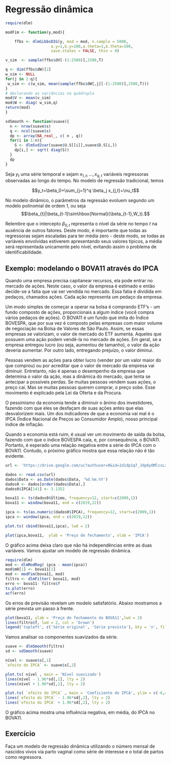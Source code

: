 # Regressão dinâmica


```r
require(dlm)

modFim <- function(y,mod){

    ffbs <- dlmGibbsDIG(y, mod = mod, n.sample = 5000,
                    a.y=1,b.y=100,a.theta=1,b.theta=100,
                    save.states = FALSE, thin = 0)

v_sim  <- sample(ffbs$dV[-(1:2500)],2500,T)

q <- dim(ffbs$dW)[2]
w_sim <- NULL
for(j in 1:q){
 w_sim <- c(w_sim, mean(sample(ffbs$dW[,j][-(1:2500)],2500,T)))
}
# declarando as variâncias na quádrupla
mod$V <- mean(v_sim)
mod$W <- diag( w_sim,q)
return(mod)
}

sdSmooth <- function(suave){
  n <- nrow(suave$s)
  q <- ncol(suave$s)
  dp <- array(NA_real_, c( n , q))
  for(i in 1:n){
    S <- dlmSvd2var(suave$U.S[[i]],suave$D.S[i,])
    dp[i,] <- sqrt( diag(S))
  }
  dp
}
```



Seja $y_t$ uma série temporal e sejam $x_{1,t},\ldots,x_{q,t}$ variáveis regressoras observadas ao longo do tempo. No modelo de regressão tradicional, temos 

$$y_t=\beta_0+\sum_{j=1}^q \beta_j x_{j,t}+\nu_t$$

No modelo dinâmico, o parâmetros da regressão evoluem  segundo um modelo polinomial de ordem 1, ou seja 
$$\beta_{t}|\beta_{t-1}\sim\hbox{Normal}(\beta_{t-1},W_t).$$

Relembre que o intercepto $\beta_{0,t}$ representa o nível da série no tempo $t$ na ausência de outros fatores. Deste modo, é importante que todas as regressoras sejam escaladas para ter média zero - deste modo, se todas as variáveis envolvidas estiverem apresentando seus valores típicos, a média será representada unicamente pelo nível, evitando assim o problema de identificabilidade.

## Exemplo: modelando o BOVA11 através do IPCA

Quando uma empresa precisa capitanear recursos, ela pode entrar no mercado de ações. Neste caso, o valor da empresa é estimado e então decide-se a fatia que vai ser vendida no mercado. Essa fatia é dividida em pedaços, chamados ações. Cada ação representa um pedaço da empresa.

Um modo simples de começar a operar na bolsa é comprando ETF's - um fundo composto de ações, proporcionais a algum índice (você compra vários pedaços de ações). O BOVA11 é um fundo que imita do Índice BOVESPA, que por sua vez é composto pelas empresas com maior volume de negociação na Bolsa de Valores de São Paulo. Assim, se essas empresas se valorizam, o valor de mercado do ETF aumenta.
Aqueles que possuem uma ação podem vendê-la no mercado de ações. Em geral, se a empresa entregou lucro (ou seja, aumentou de tamanho), o valor da ação deveria aumentar. Por outro lado, entregando prejuízo, o valor diminui. 

Pessoas vendem as ações para obter lucro (vender por um valor maior do que comprou) ou por acreditar que o valor de mercado da empresa vai diminuir. Entretanto, não é apenas o desempenho da empresa que determina o valor da ação, mas a dinâmica do mercado, que tenta se antecipar a possíveis perdas. Se muitas pessoas vendem suas ações, o preço cai. Mas se muitas pessoas querem comprar, o preço sobe. Esse movimento é explicado pela Lei da Oferta e da Procura.
		
O pessimismo da economia tende a diminuir o ânimo dos investidores, fazendo com que eles se desfaçam de suas ações antes que elas desvalorizem mais.
Um dos indicadores de que a economia vai mal é o IPCA (Índice Nacional de Preços ao Consumidor Amplo), nosso principal índice de inflação.
		
Quando a economia está ruim, é usual ver um movimento de saída da bolsa, fazendo com que o índice BOVESPA caia, e, por consequência, o BOVA11. Portanto, é esperado uma relação negativa entre a série do IPCA com o BOVA11. Contudo, o próximo gráfico mostra que essa relação não é tão evidente.


```r
url <- 'https://drive.google.com/uc?authuser=0&id=1d1dp1q7_Jdp8yOMlcsLxdZZcCMmwjZ04&export=download'

dados <- read.csv(url)
dados$Data <- as.Date(dados$Data, '%d.%m.%Y') 
dados0 <- dados[order(dados$Data),]
dados0$IPCA[141] <- 3.1352

bova11 <- ts(dados0$Último, frequency=12, start=c(2009,1))
bova11 <- window(bova11, end = c(2019,12))

ipca <- ts(as.numeric(dados0$IPCA), frequency=12, start=c(2009,1))
ipca <- window(ipca, end = c(2019,12))

plot.ts( cbind(bova11,ipca), lwd = 2)

plot(ipca,bova11,  ylab = 'Preço de fechamento', xlab = 'IPCA')
```
O gráfico acima deixa claro que não há independências entre as duas variáveis. Vamos ajustar um modelo de regressão dinâmica.

```r
require(dlm)
mod <- dlmModReg( ipca - mean(ipca))
mod$m0[1] <- bova11[1]
mod <- modFim(bova11, mod)
filtro <- dlmFilter( bova11, mod)
erro <- bova11- filtro$f
ts.plot(erro)
acf(erro)
```

Os erros de previsão revelam um modelo satisfatório. Abaixo mostramos a série prevista um passo à frente.

```r
plot(bova11, ylab = 'Preço de fechamento do BOVA11',lwd = 2)
lines(filtro$f, lwd = 2, col = 'brown')
legend('topleft', c('Série original', 'Série prevista'), bty = 'n', fill = c(1,'tomato'))
```
Vamos analisar os componentes suavizados da série.

```r
suave <- dlmSmooth(filtro)
sd <- sdSmooth(suave)

nível <- suave$s[,1]
`efeito do IPCA` <- suave$s[,2]

plot.ts( nível , main = 'Nível suavizado')
lines(nível - 1.96*sd[,1], lty = 2)
lines(nível + 1.96*sd[,1], lty = 2)

plot.ts( `efeito do IPCA` , main = 'Coeficiente do IPCA', ylim = c(-6,4))
lines(`efeito do IPCA` - 1.96*sd[,2], lty = 2)
lines(`efeito do IPCA` + 1.96*sd[,2], lty = 2)

```

O gráfico acima mostra uma influência negativa, em média, do IPCA no BOVA11.

## Exercício

Faça um modelo de regressão dinâmica utilizando o número mensal de nascidos vivos via parto vaginal como série de interesse e o total de partos como regressora.
